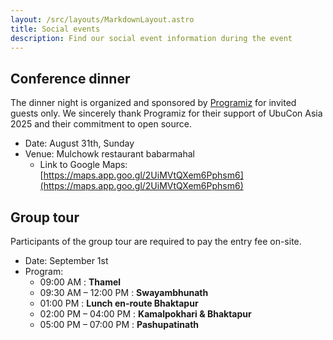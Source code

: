 ```yaml
---
layout: /src/layouts/MarkdownLayout.astro
title: Social events
description: Find our social event information during the event
---
```


## Conference dinner
The dinner night is organized and sponsored by [Programiz](https://www.programiz.com/)
for invited guests only. We sincerely thank Programiz for their support of UbuCon Asia 2025 and their commitment to open source.

- Date: August 31th, Sunday
- Venue: Mulchowk restaurant babarmahal
  - Link to Google Maps: [https://maps.app.goo.gl/2UiMVtQXem6Pphsm6](https://maps.app.goo.gl/2UiMVtQXem6Pphsm6)

## Group tour
Participants of the group tour are required to pay the entry fee on-site.
- Date: September 1st
- Program:
  - 09:00 AM : **Thamel**
  - 09:30 AM – 12:00 PM : **Swayambhunath**
  - 01:00 PM : **Lunch en-route Bhaktapur**
  - 02:00 PM – 04:00 PM : **Kamalpokhari & Bhaktapur**
  - 05:00 PM – 07:00 PM : **Pashupatinath**